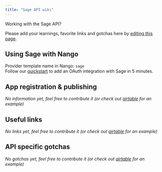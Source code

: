 ```yaml
---
title: "Sage API wiki"
---
```


Working with the Sage API?

Please add your learnings, favorite links and gotchas here by [editing this page](https://github.com/nangohq/nango/tree/master/docs/docs/providers/sage.md).

## Using Sage with Nango[](#using-sage-with-nango "Direct link to Using Sage with Nango")

Provider template name in Nango: `sage`  
Follow our [quickstart](/quickstart) to add an OAuth integration with Sage in 5 minutes.

## App registration & publishing[](#app-registration--publishing "Direct link to App registration & publishing")

_No information yet, feel free to contribute it (or check out [airtable](/providers/airtable) for an example)_

## Useful links[](#useful-links "Direct link to Useful links")

_No links yet, feel free to contribute it (or check out [airtable](/providers/airtable) for an example)_

## API specific gotchas[](#api-specific-gotchas "Direct link to API specific gotchas")

_No gotchas yet, feel free to contribute it (or check out [airtable](/providers/airtable) for an example)_